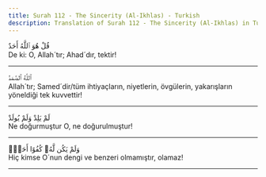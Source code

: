 ```yaml
---
title: Surah 112 - The Sincerity (Al-Ikhlas) - Turkish
description: Translation of Surah 112 - The Sincerity (Al-Ikhlas) in Turkish
---
```





<Aside type="quran" title="1">
قُلْ هُوَ ٱللَّهُ أَحَدٌ
</Aside>

<Aside type="reference" title="1">
De ki: O, Allah´tır; Ahad´dır, tektir!
</Aside>

---

<Aside type="quran" title="2">
ٱللَّهُ ٱلصَّمَدُ
</Aside>

<Aside type="reference" title="2">
Allah´tır; Samed´dir/tüm ihtiyaçların, niyetlerin, övgülerin, yakarışların yöneldiği tek kuvvettir!
</Aside>

---

<Aside type="quran" title="3">
لَمْ يَلِدْ وَلَمْ يُولَدْ
</Aside>

<Aside type="reference" title="3">
Ne doğurmuştur O, ne doğurulmuştur!
</Aside>

---

<Aside type="quran" title="4">
وَلَمْ يَكُن لَّهُۥ كُفُوًا أَحَدٌۢ
</Aside>

<Aside type="reference" title="4">
Hiç kimse O´nun dengi ve benzeri olmamıştır, olamaz!
</Aside>

---
